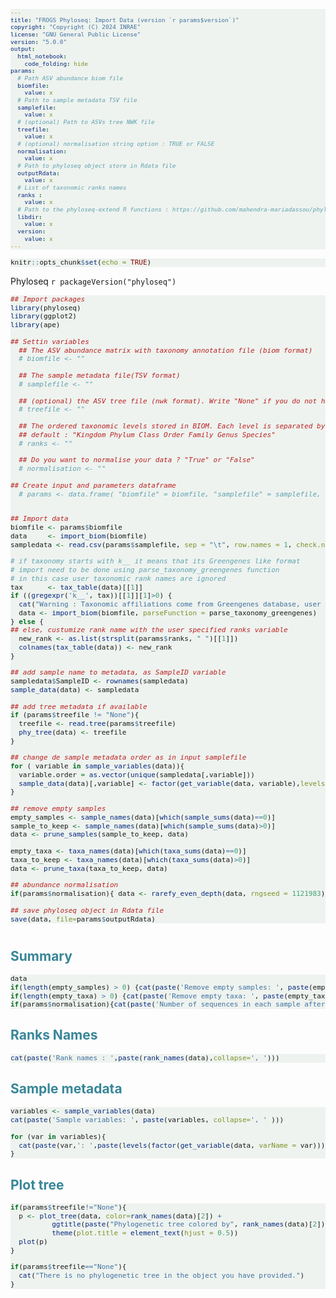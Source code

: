 ```yaml
---
title: "FROGS Phyloseq: Import Data (version `r params$version`)"
copyright: "Copyright (C) 2024 INRAE"
license: "GNU General Public License"
version: "5.0.0"
output: 
  html_notebook:
    code_folding: hide
params:
  # Path ASV abundance biom file
  biomfile: 
    value: x
  # Path to sample metadata TSV file
  samplefile:
    value: x
  # (optional) Path to ASVs tree NWK file
  treefile:
    value: x
  # (optional) normalisation string option : TRUE or FALSE
  normalisation:
    value: x
  # Path to phyloseq object store in Rdata file
  outputRdata:
    value: x
  # List of taxonomic ranks names
  ranks : 
    value: x
  # Path to the phyloseq-extend R functions : https://github.com/mahendra-mariadassou/phyloseq-extended, typically stored in FROGS/lib/external-lib
  libdir:
    value: x
  version:
    value: x
---
```

<meta http-equiv="Content-Type" content="text/html; charset=UTF-8" />
<meta name="author" content="Ta Thi Ngan - SIGENAE/GABI & Maria Bernard - SIGENAE/GABI" />
<meta name="version" content="5.0.0" />
<meta name="copyright" content="Copyright (C) 2024 INRAE" />

<style type="text/css">
:root {
			--frogsColor: #388697; 
			--frogsColorHover: rgb(12,10,62,0.8);
			--frogsColorShadow: #6c5b64;
			--frogsColor2: #FA8883;
			--frogsColor3: #EFC7C2;
			--frogsColor4: #737f75;
			--frogsColorZoomHighCharts: rgb(191,211,193,0.25);
			--frogsButtonColor: rgb(12,10,62,0.6);
			--frogsButtonBorderColor: rgb(12,10,62,0.25);
		}
h1{
	color: var(--frogsColor);
}
h2{
	color: var(--frogsColor);
}
a {
	color: var(--frogsColor);
}
a:hover{
	color: var(--frogsColorHover);
}
.nav-pills > li.active > a, .nav-pills > li.active > a:focus{
	color: #fff;
	background-color: var(--frogsColor);
	border-color: #dee2e6 #dee2e6 #fff;
}
.nav-pills > li.active > a:hover {
	background-color: var(--frogsColorHover);
}
.button {
    background-color: var(--frogsButtonColor)
    border          : none;
    color           : white;
    padding         : 5px 10px;
    text-align      : center;
    text-decoration : none;
    display         : inline-block;
    font-size       : 12px;
    margin          : 4px 2px;
    cursor          : pointer;
    border-radius   : 8px;
}
h4 { 
    display      : block;
    font-size    : 1em;
    margin-top   : 1.33em;
    margin-bottom: 1.33em;
    margin-left  : 0;
    margin-right : 0;
    font-weight  : bold;
    color        : var(--frogsColor);
}
code.r{ /* Code block */
  font-size: 11px;
}
pre{
  font-size: 11px ;
  background-color: rgba(191, 211, 193, 0.25) !important;
}
</style>


```r
knitr::opts_chunk$set(echo = TRUE)
```
Phyloseq `r packageVersion("phyloseq")`
 
```r

## Import packages
library(phyloseq)
library(ggplot2)
library(ape)

## Settin variables
  ## The ASV abundance matrix with taxonomy annotation file (biom format)
  # biomfile <- ""

  ## The sample metadata file(TSV format)
  # samplefile <- ""

  ## (optional) the ASV tree file (nwk format). Write "None" if you do not have any tree
  # treefile <- ""

  ## The ordered taxonomic levels stored in BIOM. Each level is separated by one space.
  ## default : "Kingdom Phylum Class Order Family Genus Species"
  # ranks <- ""

  ## Do you want to normalise your data ? "True" or "False"
  # normalisation <- ""

## Create input and parameters dataframe
  # params <- data.frame( "biomfile" = biomfile, "samplefile" = samplefile, "tree" = tree, "ranks" = ranks, "normalisation" = normalisation)


## Import data
biomfile <- params$biomfile
data     <- import_biom(biomfile)
sampledata <- read.csv(params$samplefile, sep = "\t", row.names = 1, check.names = FALSE)

# if taxonomy starts with k__ it means that its Greengenes like format
# import need to be done using parse_taxonomy_greengenes function
# in this case user taxonomic rank names are ignored
tax      <- tax_table(data)[[1]]
if ((gregexpr('k__', tax))[[1]][1]>0) { 
  cat("Warning : Taxonomic affiliations come from Greengenes database, user specified ranks names are ignored.")
  data <- import_biom(biomfile, parseFunction = parse_taxonomy_greengenes)
} else {
## else, custumize rank name with the user specified ranks variable
  new_rank <- as.list(strsplit(params$ranks, " ")[[1]])
  colnames(tax_table(data)) <- new_rank
}

## add sample name to metadata, as SampleID variable
sampledata$SampleID <- rownames(sampledata)
sample_data(data) <- sampledata

## add tree metadata if available
if (params$treefile != "None"){
  treefile <- read.tree(params$treefile)
  phy_tree(data) <- treefile
}

## change de sample metadata order as in input samplefile
for ( variable in sample_variables(data)){
  variable.order = as.vector(unique(sampledata[,variable]))
  sample_data(data)[,variable] <- factor(get_variable(data, variable),levels=variable.order)
}

## remove empty samples
empty_samples <- sample_names(data)[which(sample_sums(data)==0)]
sample_to_keep <- sample_names(data)[which(sample_sums(data)>0)]
data <- prune_samples(sample_to_keep, data)

empty_taxa <- taxa_names(data)[which(taxa_sums(data)==0)]
taxa_to_keep <- taxa_names(data)[which(taxa_sums(data)>0)]
data <- prune_taxa(taxa_to_keep, data)

## abundance normalisation
if(params$normalisation){ data <- rarefy_even_depth(data, rngseed = 1121983)}

## save phyloseq object in Rdata file
save(data, file=params$outputRdata)
```

# {.tabset .tabset-fade .tabset-pills}
## Summary
```r
data
if(length(empty_samples) > 0) {cat(paste('Remove empty samples: ', paste(empty_samples, collapse=",")))}
if(length(empty_taxa) > 0) {cat(paste('Remove empty taxa: ', paste(empty_taxa, collapse=",")))}
if(params$normalisation){cat(paste('Number of sequences in each sample after normalisation: ', head(sample_sums(data))[[1]]))}
```

## Ranks Names
```r
cat(paste('Rank names : ',paste(rank_names(data),collapse=', ')))
```

## Sample metadata
```r
variables <- sample_variables(data)
cat(paste('Sample variables: ', paste(variables, collapse=', ' )))

for (var in variables){
  cat(paste(var,': ',paste(levels(factor(get_variable(data, varName = var))),collapse=', '), '\n\n'))
}
```

## Plot tree
```r

if(params$treefile!="None"){
  p <- plot_tree(data, color=rank_names(data)[2]) + 
          ggtitle(paste("Phylogenetic tree colored by", rank_names(data)[2])) + 
          theme(plot.title = element_text(hjust = 0.5))
  plot(p)
}

if(params$treefile=="None"){
  cat("There is no phylogenetic tree in the object you have provided.")
}
```
